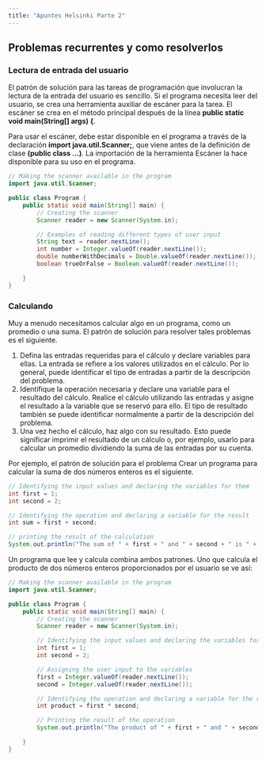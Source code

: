 ```yaml
---
title: "Apuntes Helsinki Parte 2"
---
```




## Problemas recurrentes y como resolverlos

### Lectura de entrada del usuario

El patrón de solución para las tareas de programación que involucran la lectura de la entrada del usuario es sencillo. Si el programa necesita leer del usuario, se crea una herramienta auxiliar de escáner para la tarea. El escáner se crea en el método principal después de la línea **public static void main(String[] args) {**. 

Para usar el escáner, debe estar disponible en el programa a través de la declaración **import java.util.Scanner;**, que viene antes de la definición de clase **(public class ...)**. La importación de la herramienta Escáner la hace disponible para su uso en el programa.

```java
// Making the scanner available in the program
import java.util.Scanner;

public class Program {
    public static void main(String[] main) {
        // Creating the scanner
        Scanner reader = new Scanner(System.in);

        // Examples of reading different types of user input
        String text = reader.nextLine();
        int number = Integer.valueOf(reader.nextLine());
        double numberWithDecimals = Double.valueOf(reader.nextLine());
        boolean trueOrFalse = Boolean.valueOf(reader.nextLine());

    }
}
```

### Calculando

Muy a menudo necesitamos calcular algo en un programa, como un promedio o una suma. El patrón de solución para resolver tales problemas es el siguiente.

1. Defina las entradas requeridas para el cálculo y declare variables para ellas. La entrada se refiere a los valores utilizados en el cálculo. Por lo general, puede identificar el tipo de entradas a partir de la descripción del problema.  
2. Identifique la operación necesaria y declare una variable para el resultado del cálculo. Realice el cálculo utilizando las entradas y asigne el resultado a la variable que se reservó para ello. El tipo de resultado también se puede identificar normalmente a partir de la descripción del problema.  
3. Una vez hecho el cálculo, haz algo con su resultado. Esto puede significar imprimir el resultado de un cálculo o, por ejemplo, usarlo para calcular un promedio dividiendo la suma de las entradas por su cuenta.

Por ejemplo, el patrón de solución para el problema Crear un programa para calcular la suma de dos números enteros es el siguiente.
```java
// Identifying the input values and declaring the variables for them
int first = 1;
int second = 2;

// Identifying the operation and declaring a variable for the result
int sum = first + second;

// printing the result of the calculation
System.out.println("The sum of " + first + " and " + second + " is " + sum);
```

Un programa que lee y calcula combina ambos patrones. Uno que calcula el producto de dos números enteros proporcionados por el usuario se ve así:

```java
// Making the scanner available in the program
import java.util.Scanner;

public class Program {
    public static void main(String[] main) {
        // Creating the scanner
        Scanner reader = new Scanner(System.in);

        // Identifying the input values and declaring the variables for them
        int first = 1;
        int second = 2;

        // Assigning the user input to the variables
        first = Integer.valueOf(reader.nextLine());
        second = Integer.valueOf(reader.nextLine());

        // Identifying the operation and declaring a variable for the result
        int product = first * second;

        // Printing the result of the operation
        System.out.println("The product of " + first + " and " + second + " is " + product);

    }
}
```

